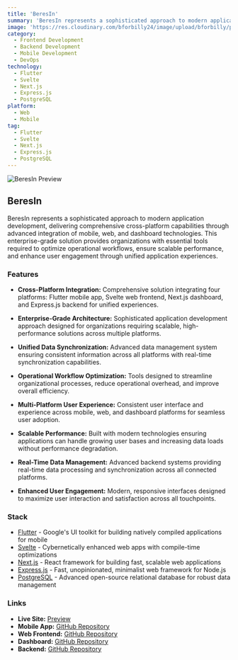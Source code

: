 ```yaml
---
title: 'BeresIn'
summary: 'BeresIn represents a sophisticated approach to modern application development, delivering comprehensive cross-platform capabilities through advanced integration of mobile, web, and dashboard technologies for unified application experiences.'
image: 'https://res.cloudinary.com/bforbilly24/image/upload/bforbilly/projects/beresin.webp'
category:
  - Frontend Development
  - Backend Development
  - Mobile Development
  - DevOps
technology:
  - Flutter
  - Svelte
  - Next.js
  - Express.js
  - PostgreSQL
platform:
  - Web
  - Mobile
tag:
  - Flutter
  - Svelte
  - Next.js
  - Express.js
  - PostgreSQL
---
```


![BeresIn Preview](https://res.cloudinary.com/bforbilly24/image/upload/bforbilly/projects/beresin.webp)

## BeresIn

BeresIn represents a sophisticated approach to modern application development, delivering comprehensive cross-platform capabilities through advanced integration of mobile, web, and dashboard technologies. This enterprise-grade solution provides organizations with essential tools required to optimize operational workflows, ensure scalable performance, and enhance user engagement through unified application experiences.

### Features

- **Cross-Platform Integration:** Comprehensive solution integrating four platforms: Flutter mobile app, Svelte web frontend, Next.js dashboard, and Express.js backend for unified experiences.

- **Enterprise-Grade Architecture:** Sophisticated application development approach designed for organizations requiring scalable, high-performance solutions across multiple platforms.

- **Unified Data Synchronization:** Advanced data management system ensuring consistent information across all platforms with real-time synchronization capabilities.

- **Operational Workflow Optimization:** Tools designed to streamline organizational processes, reduce operational overhead, and improve overall efficiency.

- **Multi-Platform User Experience:** Consistent user interface and experience across mobile, web, and dashboard platforms for seamless user adoption.

- **Scalable Performance:** Built with modern technologies ensuring applications can handle growing user bases and increasing data loads without performance degradation.

- **Real-Time Data Management:** Advanced backend systems providing real-time data processing and synchronization across all connected platforms.

- **Enhanced User Engagement:** Modern, responsive interfaces designed to maximize user interaction and satisfaction across all touchpoints.

### Stack

- [Flutter](https://flutter.dev) - Google's UI toolkit for building natively compiled applications for mobile
- [Svelte](https://svelte.dev) - Cybernetically enhanced web apps with compile-time optimizations
- [Next.js](https://nextjs.org) - React framework for building fast, scalable web applications
- [Express.js](https://expressjs.com) - Fast, unopinionated, minimalist web framework for Node.js
- [PostgreSQL](https://www.postgresql.org) - Advanced open-source relational database for robust data management

### Links

- **Live Site:** [Preview](https://beresin-svelte-frontend-app.vercel.app)
- **Mobile App:** [GitHub Repository](https://github.com/beresindev/beresin-flutter-frontend-mobile)
- **Web Frontend:** [GitHub Repository](https://github.com/bforbilly24/beresin-svelte-frontend-app)
- **Dashboard:** [GitHub Repository](https://github.com/bforbilly24/beresin-nextjs-frontend-dashboard)
- **Backend:** [GitHub Repository](https://github.com/bforbilly24/beresin-express-backend-app)

